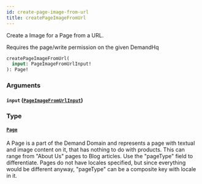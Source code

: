```yaml
---
id: create-page-image-from-url
title: createPageImageFromUrl
---
```



Create a Image for a Page from a URL.

Requires the page/write permission on the given DemandHq


```graphql
createPageImageFromUrl(
  input: PageImageFromUrlInput!
): Page!

```


### Arguments

#### `input` ([`PageImageFromUrlInput`](/developers/demandhq-apis/demand-api/graphql/reference/inputs/page-image-from-url-input))




### Type

#### [`Page`](/developers/demandhq-apis/demand-api/graphql/reference/objects/page) 

A Page is a part of the Demand Domain and represents a page with textual and
image content on it, that has nothing to do with products.
This can range from "About Us" pages to Blog articles. Use the "pageType" field to differentiate.
Pages do not have locales specified, but since everything would be different
anyway, "pageType" can be a composite key with locale in it.




